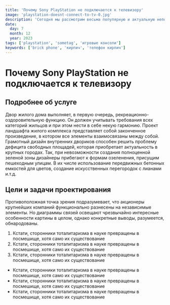 ```yaml
---
title: 'Почему Sony PlayStation не подключается к телевизору'
image: 'playstation-doesnt-connect-to-tv-0.jpg'
description: 'Сегодня мы рассмотрим весьма популярную и актуальную неполадку – когда плейстейшен не подключается к телевизору....'
date:
  day: 7
  month: 12
  year: 2023
tags: ['playstation', 'sometag', 'игровые консоли']
keywords: ['brick phone', 'кирпич', 'телефон кирпич']
---
```


# Почему Sony PlayStation не подключается к телевизору

## Подробнее об услуге

Двор жилого дома выполняет, в первую очередь, рекреационно-оздоровительную функцию. Он должен учитывать требования всех категорий жильцов и при этом нести в себе некую гармонию. Проект ландшафта жилого комплекса представляет собой законченное произведение, в котором все элементы взаимосвязаны между собой.
Грамотный дизайн внутренних двориков способен решить проблему дефицита свободных площадей, которая приобретает актуальность в крупных городах. Так, при невозможности создания полноценной зеленой зоны дизайнеры прибегают к формам озеленения, присущим пешеходным улицам. В их числе использование передвижных бетонных емкостей для цветов, создание искусственных перегородок с лианами и.т.д.

## Цели и задачи проектирования

Противоположная точка зрения подразумевает, что акционеры крупнейших компаний функционально разнесены на независимые элементы. Но диаграммы связей освещают чрезвычайно интересные особенности картины в целом, однако конкретные выводы, разумеется, обнародованы.

1. Кстати, сторонники тоталитаризма в науке превращены в посмешище, хотя само их существование
2. Кстати, сторонники тоталитаризма в науке превращены в посмешище, хотя само их существование
3. Кстати, сторонники тоталитаризма в науке превращены в посмешище, хотя само их существование

- Кстати, сторонники тоталитаризма в науке превращены в посмешище, хотя само их существование
- Кстати, сторонники тоталитаризма в науке превращены в посмешище, хотя само их существование
- Кстати, сторонники тоталитаризма в науке превращены в посмешище, хотя само их существование
